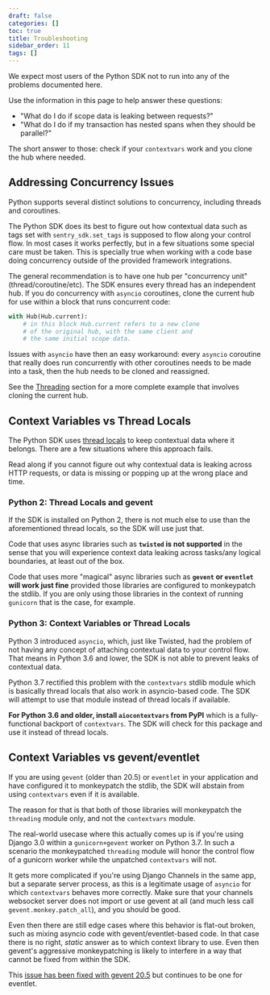 ```yaml
---
draft: false
categories: []
toc: true
title: Troubleshooting
sidebar_order: 11
tags: []
---
```

We expect most users of the Python SDK not to run into any of the problems
documented here.

Use the information in this page to help answer these questions:

- "What do I do if scope data is leaking between requests?"
- "What do I do if my transaction has nested spans when they should be parallel?"

The short answer to those: check if your `contextvars` work and you clone the
hub where needed.

## Addressing Concurrency Issues

Python supports several distinct solutions to concurrency, including threads and
coroutines.

The Python SDK does its best to figure out how contextual data such as tags set
with `sentry_sdk.set_tags` is supposed to flow along your control flow. In most
cases it works perfectly, but in a few situations some special care must be
taken. This is specially true when working with a code base doing concurrency
outside of the provided framework integrations.

The general recommendation is to have one hub per "concurrency unit"
(thread/coroutine/etc). The SDK ensures every thread has an independent hub. If
you do concurrency with `asyncio` coroutines, clone the current hub for use
within a block that runs concurrent code:

```python
with Hub(Hub.current):
    # in this block Hub.current refers to a new clone
    # of the original hub, with the same client and
    # the same initial scope data.
```

Issues with `asyncio` have then an easy workaround: every `asyncio` coroutine
that really does run concurrently with other coroutines needs to be made into a
task, then the hub needs to be cloned and reassigned.

See the [Threading](/platforms/python/default-integrations/#threading) section
for a more complete example that involves cloning the current hub.

## Context Variables vs Thread Locals

The Python SDK uses [thread
locals](https://docs.python.org/3/library/threading.html#thread-local-data) to
keep contextual data where it belongs. There are a few situations where this
approach fails.

Read along if you cannot figure out why contextual data is leaking across HTTP
requests, or data is missing or popping up at the wrong place and time.

### Python 2: Thread Locals and gevent

If the SDK is installed on Python 2, there is not much else to use than the
aforementioned thread locals, so the SDK will use just that.

Code that uses async libraries such as **`twisted` is not supported** in the
sense that you will experience context data leaking across tasks/any logical
boundaries, at least out of the box.

Code that uses more "magical" async libraries such as **`gevent` or `eventlet`
will work just fine** provided those libraries are configured to monkeypatch
the stdlib. If you are only using those libraries in the context of running
`gunicorn` that is the case, for example.

### Python 3: Context Variables or Thread Locals

Python 3 introduced `asyncio`, which, just like Twisted, had the problem of not
having any concept of attaching contextual data to your control flow. That
means in Python 3.6 and lower, the SDK is not able to prevent leaks of
contextual data.

Python 3.7 rectified this problem with the `contextvars` stdlib module which is
basically thread locals that also work in asyncio-based code. The SDK will
attempt to use that module instead of thread locals if available.

**For Python 3.6 and older, install `aiocontextvars` from PyPI** which is a
fully-functional backport of `contextvars`. The SDK will check for this package
and use it instead of thread locals.

## Context Variables vs gevent/eventlet

If you are using `gevent` (older than 20.5) or `eventlet` in your application and
have configured it to monkeypatch the stdlib, the SDK will abstain from using
`contextvars` even if it is available.

The reason for that is that both of those libraries will monkeypatch the
`threading` module only, and not the `contextvars` module.

The real-world usecase where this actually comes up is if you're using Django
3.0 within a `gunicorn+gevent` worker on Python 3.7. In such a scenario the
monkeypatched `threading` module will honor the control flow of a gunicorn
worker while the unpatched `contextvars` will not.

It gets more complicated if you're using Django Channels in the same app, but a
separate server process, as this is a legitimate usage of `asyncio` for which
`contextvars` behaves more correctly. Make sure that your channels websocket
server does not import or use gevent at all (and much less call
`gevent.monkey.patch_all`), and you should be good.

Even then there are still edge cases where this behavior is flat-out broken,
such as mixing asyncio code with gevent/eventlet-based code. In that case there
is no right, *static* answer as to which context library to use. Even then
gevent's aggressive monkeypatching is likely to interfere in a way that cannot
be fixed from within the SDK.

This [issue has been fixed with gevent
20.5](https://github.com/gevent/gevent/issues/1407) but continues to be one for
eventlet.
